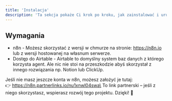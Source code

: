 ```yaml
---
title: 'Instalacja'
description: 'Ta sekcja pokaże Ci krok po kroku, jak zainstalować i uruchomić Agenta AI do generowania dokumentów w środowisku n8n. Dowiesz się, jak zaimportować workflow, połączyć się z Airtable i OpenAI, skonfigurować dane oraz aktywować webhook, który uruchamia proces generowania dokumentów. Po wykonaniu tych kroków Agent będzie gotowy do działania i automatycznego tworzenia dokumentów na podstawie danych klientów i szablonów.'
---
```


## Wymagania
 - n8n - Możesz skorzystać z wersji w chmurze na stronie: https://n8n.io lub z wersji hostowanej na własnum serwerze.
 - Dostęp do Airtable - Airtable to domyślny system baz danych z którego korzysta agent. Ale nic nie stoi na przeszkodzie abyś skorzystał z innego rozwiązania np. Notion lub ClickUp.

Jeśli nie masz jeszcze konta w n8n, możesz założyć je tutaj:\
👉 https://n8n.partnerlinks.io/nu1xnwl04swa\
To link partnerski – jeśli z niego skorzystasz, wspierasz rozwój tego projektu. Dzięki! 💚